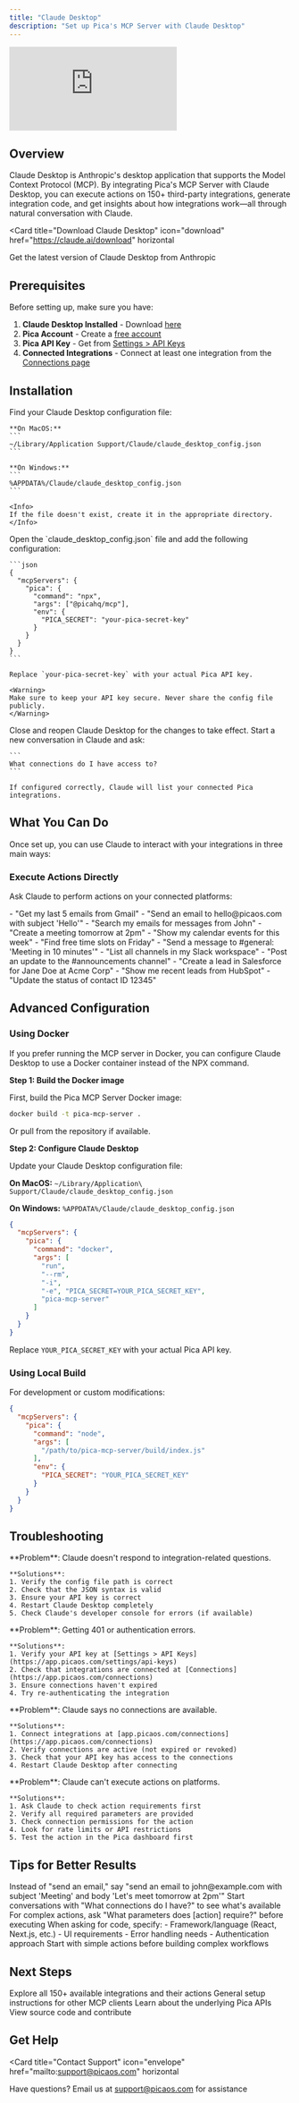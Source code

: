```yaml
---
title: "Claude Desktop"
description: "Set up Pica's MCP Server with Claude Desktop"
---
```


<Frame caption="Watch this quick demo to see Pica's MCP Server in action with Claude Desktop">
  <iframe
    className="w-full aspect-video rounded-xl"
    src="https://www.youtube.com/embed/yc0x7GokM2k"
    title="Pica MCP Server with Claude Desktop"
    frameBorder="0"
    allow="accelerometer; autoplay; clipboard-write; encrypted-media; gyroscope; picture-in-picture"
    allowFullScreen
  ></iframe>
</Frame>

## Overview

Claude Desktop is Anthropic's desktop application that supports the Model Context Protocol (MCP). By integrating Pica's MCP Server with Claude Desktop, you can execute actions on 150+ third-party integrations, generate integration code, and get insights about how integrations work—all through natural conversation with Claude.

<Card
  title="Download Claude Desktop"
  icon="download"
  href="https://claude.ai/download"
  horizontal
>
  Get the latest version of Claude Desktop from Anthropic
</Card>

## Prerequisites

Before setting up, make sure you have:

1. **Claude Desktop Installed** - Download [here](https://claude.ai/download)
2. **Pica Account** - Create a [free account](https://app.picaos.com)
3. **Pica API Key** - Get from [Settings > API Keys](https://app.picaos.com/settings/api-keys)
4. **Connected Integrations** - Connect at least one integration from the [Connections page](https://app.picaos.com/connections)

## Installation

<Steps>
  <Step title="Locate the Claude Desktop config file">
    Find your Claude Desktop configuration file:
    
    **On MacOS:**
    ```
    ~/Library/Application Support/Claude/claude_desktop_config.json
    ```
    
    **On Windows:**
    ```
    %APPDATA%/Claude/claude_desktop_config.json
    ```
    
    <Info>
    If the file doesn't exist, create it in the appropriate directory.
    </Info>
  </Step>
  
  <Step title="Add Pica MCP Server configuration">
    Open the `claude_desktop_config.json` file and add the following configuration:
    
    ```json
    {
      "mcpServers": {
        "pica": {
          "command": "npx",
          "args": ["@picahq/mcp"],
          "env": {
            "PICA_SECRET": "your-pica-secret-key"
          }
        }
      }
    }
    ```
    
    Replace `your-pica-secret-key` with your actual Pica API key.
    
    <Warning>
    Make sure to keep your API key secure. Never share the config file publicly.
    </Warning>
  </Step>
  
  <Step title="Restart Claude Desktop">
    Close and reopen Claude Desktop for the changes to take effect.
  </Step>
  
  <Step title="Verify the installation">
    Start a new conversation in Claude and ask:
    
    ```
    What connections do I have access to?
    ```
    
    If configured correctly, Claude will list your connected Pica integrations.
  </Step>
</Steps>

## What You Can Do

Once set up, you can use Claude to interact with your integrations in three main ways:

### Execute Actions Directly

Ask Claude to perform actions on your connected platforms:

<CardGroup cols={2}>
  <Card icon="envelope" title="Email Management">
    - "Get my last 5 emails from Gmail"
    - "Send an email to hello@picaos.com with subject 'Hello'"
    - "Search my emails for messages from John"
  </Card>
  
  <Card icon="calendar" title="Calendar Operations">
    - "Create a meeting tomorrow at 2pm"
    - "Show my calendar events for this week"
    - "Find free time slots on Friday"
  </Card>
  
  <Card icon="slack" title="Slack Communication">
    - "Send a message to #general: 'Meeting in 10 minutes'"
    - "List all channels in my Slack workspace"
    - "Post an update to the #announcements channel"
  </Card>
  
  <Card icon="users" title="CRM Management">
    - "Create a lead in Salesforce for Jane Doe at Acme Corp"
    - "Show me recent leads from HubSpot"
    - "Update the status of contact ID 12345"
  </Card>
</CardGroup>

## Advanced Configuration

### Using Docker

If you prefer running the MCP server in Docker, you can configure Claude Desktop to use a Docker container instead of the NPX command.

**Step 1: Build the Docker image**

First, build the Pica MCP Server Docker image:

```bash
docker build -t pica-mcp-server .
```

Or pull from the repository if available.

**Step 2: Configure Claude Desktop**

Update your Claude Desktop configuration file:

**On MacOS:** `~/Library/Application\ Support/Claude/claude_desktop_config.json`

**On Windows:** `%APPDATA%/Claude/claude_desktop_config.json`

```json
{
  "mcpServers": {
    "pica": {
      "command": "docker",
      "args": [
        "run",
        "--rm",
        "-i",
        "-e", "PICA_SECRET=YOUR_PICA_SECRET_KEY",
        "pica-mcp-server"
      ]
    }
  }
}
```

Replace `YOUR_PICA_SECRET_KEY` with your actual Pica API key.

### Using Local Build

For development or custom modifications:

```json
{
  "mcpServers": {
    "pica": {
      "command": "node",
      "args": [
        "/path/to/pica-mcp-server/build/index.js"
      ],
      "env": {
        "PICA_SECRET": "YOUR_PICA_SECRET_KEY"
      }
    }
  }
}
```

## Troubleshooting

<AccordionGroup>
  <Accordion title="Claude doesn't see the MCP server" icon="circle-exclamation">
    **Problem**: Claude doesn't respond to integration-related questions.
    
    **Solutions**:
    1. Verify the config file path is correct
    2. Check that the JSON syntax is valid
    3. Ensure your API key is correct
    4. Restart Claude Desktop completely
    5. Check Claude's developer console for errors (if available)
  </Accordion>
  
  <Accordion title="Authentication errors" icon="key">
    **Problem**: Getting 401 or authentication errors.
    
    **Solutions**:
    1. Verify your API key at [Settings > API Keys](https://app.picaos.com/settings/api-keys)
    2. Check that integrations are connected at [Connections](https://app.picaos.com/connections)
    3. Ensure connections haven't expired
    4. Try re-authenticating the integration
  </Accordion>
  
  <Accordion title="No connections found" icon="plug">
    **Problem**: Claude says no connections are available.
    
    **Solutions**:
    1. Connect integrations at [app.picaos.com/connections](https://app.picaos.com/connections)
    2. Verify connections are active (not expired or revoked)
    3. Check that your API key has access to the connections
    4. Restart Claude Desktop after connecting
  </Accordion>
  
  <Accordion title="Actions fail to execute" icon="triangle-exclamation">
    **Problem**: Claude can't execute actions on platforms.
    
    **Solutions**:
    1. Ask Claude to check action requirements first
    2. Verify all required parameters are provided
    3. Check connection permissions for the action
    4. Look for rate limits or API restrictions
    5. Test the action in the Pica dashboard first
  </Accordion>
</AccordionGroup>

## Tips for Better Results

<AccordionGroup>
  <Accordion title="Be specific with requests" icon="bullseye">
    Instead of "send an email," say "send an email to john@example.com with subject 'Meeting' and body 'Let's meet tomorrow at 2pm'"
  </Accordion>
  
  <Accordion title="Check connections first" icon="plug">
    Start conversations with "What connections do I have?" to see what's available
  </Accordion>
  
  <Accordion title="Ask for knowledge before executing" icon="book">
    For complex actions, ask "What parameters does [action] require?" before executing
  </Accordion>
  
  <Accordion title="Provide context for code generation" icon="code">
    When asking for code, specify:
    - Framework/language (React, Next.js, etc.)
    - UI requirements
    - Error handling needs
    - Authentication approach
  </Accordion>
  
  <Accordion title="Test incrementally" icon="vial">
    Start with simple actions before building complex workflows
  </Accordion>
</AccordionGroup>

## Next Steps

<CardGroup cols={2}>
  <Card
    title="Browse Integrations"
    icon="grid"
    href="https://app.picaos.com/tools"
  >
    Explore all 150+ available integrations and their actions
  </Card>
  <Card
    title="Setup Guide"
    icon="gear"
    href="/mcp/setup"
  >
    General setup instructions for other MCP clients
  </Card>
  <Card
    title="API Reference"
    icon="book"
    href="/api-reference/introduction"
  >
    Learn about the underlying Pica APIs
  </Card>
  <Card
    title="GitHub Repository"
    icon="github"
    href="https://github.com/picahq/mcp"
  >
    View source code and contribute
  </Card>
</CardGroup>

## Get Help

<Card
  title="Contact Support"
  icon="envelope"
  href="mailto:support@picaos.com"
  horizontal
>
  Have questions? Email us at support@picaos.com for assistance
</Card>


